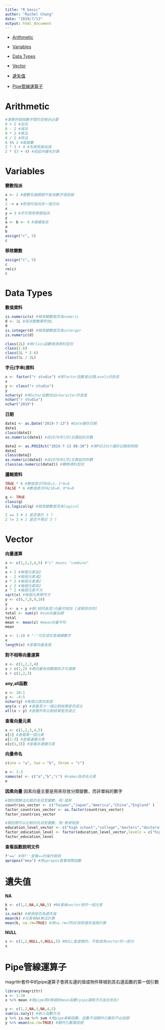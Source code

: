 ```yaml
---
title: "R_basic"
author: "Rachel Chang"
date: "2019/7/13"
output: html_document
---
```


* [Arithmetic](#1)

* [Variables](#2) 

* [Data Types](#3) 

* [Vector](#4) 

* [遺失值](#5) 

* [Pipe管線運算子](#6)

<h2 id = '1'></h2>
# Arithmetic
```r
#運算符號與數字間的空格非必要
8 + 2 #加法
8 - 2 #減法
8 * 2 #乘法
8 / 2 #除法
8 %% 2 #取餘數
2 * 3 + 4 #先乘除後加減
2 * (3 + 4) #括弧內優先計算
```
<h2 id = '2'></h2>
# Variables

**變數指派**
```r
x <- 2 #變數名稱開頭不能為數字或底線
x
2 -> x #箭頭可指向另一個方向
x
y = 3 #亦可使用等號指派
y
a <- b <- 4 #連續指派
a
b
assign("c", 5)
c
```
**移除變數**
```r
assign("c", 5)
c
rm(c)
c
```
<h2 id = '3'></h2>
# Data Types

**數值資料**
```r
is.numeric(x) #檢測變數是否為numeric
d <- 1L #指派整數需附加L
d
is.integer(d) #檢測變數是否為interger
is.numeric(d) 

class(2L) #用class函數檢測資料型別
class(2.6)
class(2L * 2.6)
class(5L / 2L)
```
**字元(字串)資料**
```r
x <- factor("r studio") #用factor函數會出現Levels的訊息
x
y <- class("r studio") 
y
nchar(y) #用nchar函數找出character的長度
nchar("r studio")
nchar("2019")
```
**日期**
```r
date1 <- as.Date("2019-7-13") #Date儲存日期
date1
class(date1)
as.numeric(date1) #自1970年1月1日算起的天數

date2 <- as.POSIXct("2019-7-13 08:10") #用POSIXct儲存日期和時間
date2
class(date2)
as.numeric(date2) #自1970年1月1日算起的秒數
class(as.numeric(date2)) #轉換資料型別
```
**邏輯資料**
```r
TRUE * 6 #數值表示TRUE=1，1*6=6
FALSE * 6 #數值表示FALSE=0，0*6=0

q <- TRUE
class(q)
is.logical(q) #檢測變數是否為logical

2 == 3 # 2 是否等於 3 ?
2 != 3 # 2 是否不等於 3 ?
```
<h2 id = '4'></h2>
# Vector

**向量運算**
```r
x <- c(1,2,3,4,5) #"c" means "combine"
x
x + 2 #每個元素加2
x - 2 #每個元素減2
x * 2 #每個元素乘2
x / 2 #每個元素除2
x ^ 2 #每個元素平方
sqrt(x) #每個元素開平方
y <- c(6,7,8,9,10)
y
z <- x + y #兩(相同長度)向量可相加 [減乘除亦同]
total <- sum(z) #sum向量加總
total
mean <- mean(z) #mean向量平均
mean

x <- 1:10 # ":"可生成任意連續數字
x
length(x) #查看向量長度
```
**對不相等向量運算**
```r
x <- c(1,2,3,4) 
x + c(1,2) #兩向量有倍數關係才可運算
x + c(1,2,3)
```
**any,all函數**
```r
x <- 10:1
y <- -4:5
nchar(y) #每個元素的長度
any(x < y) #查看至少一個比較結果是否成立
all(x < y) #查看所有比較結果是否成立
```
**查看向量元素**
```r
x <- c(1,2,3,4,5)
x[1] #查看第一個元素
x[1:3] #查看連續元素
x[c(1,3)] #查看非連續元素
```
**向量命名**
```r
c(one = "a", two = "b", three = "c") 

e <- 1:3
names(e) <- c("a","b","c") #names為命名元素
e
```
**因素向量**
因素向量主要是用來存放分類變數，而非單純的數字
```r
#類別間無法比較的名目型變數，例:國家
countries_vector <- c("Taiwan","Japan","America","China","England" )
factor_countries_vector <- as.factor(countries_vector) 
factor_countries_vector

#類別間可以比較的名目型變數，例:教育程度
education_level_vector <- c("high school","college","masters","doctorate")
factor_education_level <- factor(education_level_vector,levels = c("high school","college","masters","doctorate"),order=TRUE)
factor_education_level
```
**查看函數說明文件**
```r
?'==' #用?''查看==的操作說明
apropos("mea") #用apropos查看相關函數
```
<h2 id = '5'></h2>
# 遺失值

**NA**
```r
k <- c(1,2,NA,4,NA,5) #NA會被vector視作一個元素
k
is.na(k) #檢測是否為遺失值
mean(k) #元素有NA無法計算
mean(k, na.rm=TRUE) #用na.rm=TRUE排除遺失值再計算
```
**NULL**
```r
s <- c(1,2,NULL,4,NULL,5) #NULL是虛無的，不能成為vector的一部分
s
```
<h2 id = '6'></h2>
# Pipe管線運算子
magrittr套件中的pipe運算子會將左邊的值或物件移植到其右邊函數的第一個引數
```r
library(magrittr)
x <- 1:10
x %>% mean #用pipe將X移植到mean函數(pipe讀取方式由左到右)

y <- c(1,2,NA,3,NA,4,5)
sum(is.na(y)) #嵌入函數方法
y %>% is.na %>% sum #用pipe串聯函數，函數不須額外引數則不必括號
y %>% mean(na.rm=TRUE) #額外引數需括號
```
